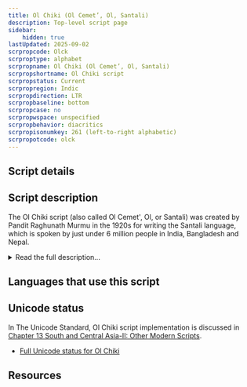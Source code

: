 ```yaml
---
title: Ol Chiki (Ol Cemet’, Ol, Santali)
description: Top-level script page
sidebar:
    hidden: true
lastUpdated: 2025-09-02
scrpropcode: Olck
scrproptype: alphabet
scrpropname: Ol Chiki (Ol Cemet’, Ol, Santali)
scrpropshortname: Ol Chiki script
scrpropstatus: Current
scrpropregion: Indic
scrpropdirection: LTR
scrpropbaseline: bottom
scrpropcase: no
scrpropwspace: unspecified
scrpropbehavior: diacritics
scrpropisonumkey: 261 (left-to-right alphabetic)
scrpropotcode: olck
---
```



## Script details

<ScriptDetails />

## Script description

The Ol Chiki script (also called Ol Cemet', Ol, or Santali) was created by Pandit Raghunath Murmu in the 1920s for writing the Santali language, which is spoken by just under 6 million people in India, Bangladesh and Nepal.

<details>
<summary>Read the full description...</summary>The Santali language is also written in the Devanagari, Bengali, Oriya and Roman scripts, and most people who are literate in Ol Chiki are also literate in at least one of the others. For this reason, not all Santali speakers are agreed as to the necessity of a unique script for their language, but despite competition from surrounding scripts, Ol Chiki is becoming more widely accepted. 

The script is an alphabet, that is, consonants and vowels are each written with independent letters. It is written from left to right. There are two forms of the script, printed and cursive, but the same principles are applied to both forms. Ol Chiki is written using thirty letters; six vowels and twenty-four consonants. The canonical order of the letters is in the form of a table having six rows and five columns, with the six vowels in the leftmost column. The letter names of the consonants are all in VC form where V is the vowel at the start of that row, for example in the row beginning with the vowel [ɔ] (called _Lɔ_), the following consonants are called _ɔT_, _ɔK'_, _ɔŋ_ and _ɔL_. Murmu ordered the alphabet in this way to facilitate memorization of the letters.

He also hoped to facilitate transmission of the script by employing symbols which were already familiar to Santali speakers, for example, symbols which were traditionally written on rocks and trees to communicate information such as "danger" or "meeting place". Both these traditional symbols and the modern Ol Chiki symbols are somewhat pictographic in nature, and the shapes of the letters reflect their names also. For example, _eḑ_ is both the name of the letter representing [ḑ] and is also a word meaning 'to point out a place', so the letter _ḑ_ was modified from a picture of a fist with a pointing finger. The shape was previously a symbol used to mark a meeting place. The shapes of letters which are not based on traditional symbols are based on the shape of the lips when articulating that sound.

The script is best suited to the southern dialect of Santali, which only uses six vowels. Other dialects use up to nine vowel sounds, which are represented in writing by applying a diacritic called _gaahlaa ttuddaag_ to three of the six basic vowels to create a total of nine vowel symbols. All vowels may be long or short, and/or nasalized. A sign called _relaa_ indicates length, and a sign called _mu ttuddag_ is used to indicate nasalization. More than one of these vowel modifier diacritics can be applied to a given vowel, for example to indicate a vowel which is not one of the basic six, and which is nasal.

Two other diacritics are used. A horizontal loop called _oh_ is added to the top right of a consonant letter to indicate aspiration. There is also a deglottalization diacritic called _ahad_. This symbol performs what is thought to be a unique feature among writing systems. Like the other Munda languages, spoken Santali includes a series of voiced and voiceless aspirated stops, and a series of word-final glottalized stops which alternates with the voiced series.

Ol Chiki used a set of script-specific digits, as well as two punctuation marks called _mucaad_ and _double mucaad_, which are used in a similar way to Devanagari _danda_ and _double danda_, or Latin full stop and comma. The Latin comma is also used, along with Latin quotation marks, question mark and exclamation mark. Latin full stop is never used as it is visually too similar to the _mu ttuddag_ diacritic.
</details>

## Languages that use this script

<WsList script='Olck' wsMax='5' />

## Unicode status

In The Unicode Standard, Ol Chiki script implementation is discussed in [Chapter 13 South and Central Asia-II: Other Modern Scripts](http://www.unicode.org/versions/latest/ch13.pdf).

- [Full Unicode status for Ol Chiki](/scrlang/unicode/olck-unicode.md)



## Resources

<ScriptResources detailSummary='seemore' />

